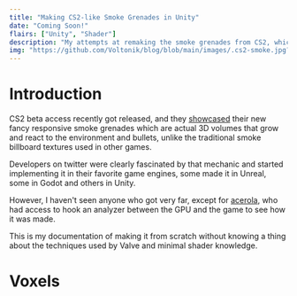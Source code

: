 ```yaml
---
title: "Making CS2-like Smoke Grenades in Unity"
date: "Coming Soon!"
flairs: ["Unity", "Shader"]
description: "My attempts at remaking the smoke grenades from CS2, which are 3D volumes that react with the environment, not your typical smoke billboard textures. (Work in progress..✍️)"
img: "https://github.com/Voltonik/blog/blob/main/images/.cs2-smoke.jpg?raw=true"
---
```


# Introduction

CS2 beta access recently got released, and they [showcased](https://youtu.be/_y9MpNcAitQ) their new fancy responsive smoke grenades which are actual 3D volumes that grow and react to the environment and bullets, unlike the traditional smoke billboard textures used in other games.

Developers on twitter were clearly fascinated by that mechanic and started implementing it in their favorite game engines, some made it in Unreal, some in Godot and others in Unity.

However, I haven't seen anyone who got very far, except for [acerola](https://youtu.be/ryB8hT5TMSg), who had access to hook an analyzer between the GPU and the game to see how it was made.

This is my documentation of making it from scratch without knowing a thing about the techniques used by Valve and minimal shader knowledge.

# Voxels

<Tweet
  tweetLink="_markasaad/status/1649570285815775232"
  theme="dark"
  align="center"
/>
